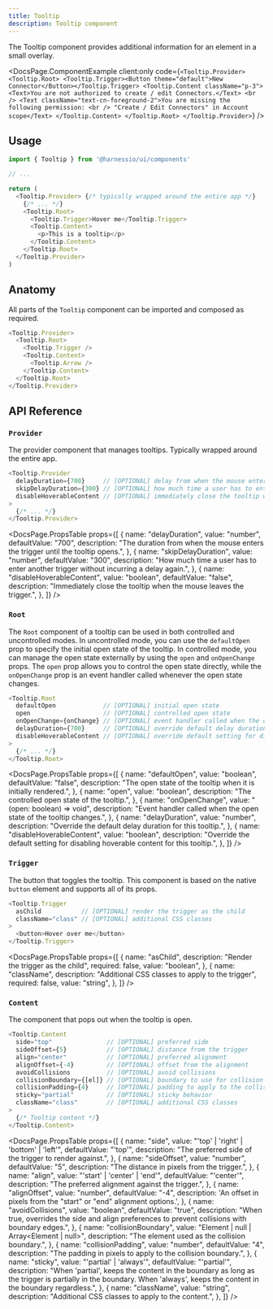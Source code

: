 ```yaml
---
title: Tooltip
description: Tooltip component
---
```


The Tooltip component provides additional information for an element in a small overlay.


<DocsPage.ComponentExample
  client:only
  code={`<Tooltip.Provider>
    <Tooltip.Root>
        <Tooltip.Trigger><Button theme="default">New Connector</Button></Tooltip.Trigger>
        <Tooltip.Content className="p-3">
            <Text>You are not authorized to create / edit Connectors.</Text>
            <br />
            <Text className="text-cn-foreground-2">You are missing the following permission: <br />
"Create / Edit Connectors" in Account scope</Text>
        </Tooltip.Content>
    </Tooltip.Root>
</Tooltip.Provider>`}
/>

## Usage

```typescript jsx
import { Tooltip } from '@harnessio/ui/components'

// ...

return (
  <Tooltip.Provider> {/* typically wrapped around the entire app */}
    {/* ... */}
    <Tooltip.Root>
      <Tooltip.Trigger>Hover me</Tooltip.Trigger>
      <Tooltip.Content>
        <p>This is a tooltip</p>
      </Tooltip.Content>
    </Tooltip.Root>
  </Tooltip.Provider>
)
```

## Anatomy

All parts of the `Tooltip` component can be imported and composed as required.

```typescript jsx
<Tooltip.Provider>
  <Tooltip.Root>
    <Tooltip.Trigger />
    <Tooltip.Content>
      <Tooltip.Arrow />
    </Tooltip.Content>
  </Tooltip.Root>
</Tooltip.Provider>
```

## API Reference

### `Provider`

The provider component that manages tooltips. Typically wrapped around the entire app.

```typescript jsx
<Tooltip.Provider
  delayDuration={700}     // [OPTIONAL] delay from when the mouse enters until the tooltip opens
  skipDelayDuration={300} // [OPTIONAL] how much time a user has to enter another trigger without incurring a delay again
  disableHoverableContent // [OPTIONAL] immediately close the tooltip when the mouse leaves the trigger
>
  {/* ... */}
</Tooltip.Provider>
```

<DocsPage.PropsTable
  props={[
    {
      name: "delayDuration",
      value: "number",
      defaultValue: "700",
      description:
        "The duration from when the mouse enters the trigger until the tooltip opens.",
    },
    {
      name: "skipDelayDuration",
      value: "number",
      defaultValue: "300",
      description:
        "How much time a user has to enter another trigger without incurring a delay again.",
    },
    {
      name: "disableHoverableContent",
      value: "boolean",
      defaultValue: "false",
      description:
        "Immediately close the tooltip when the mouse leaves the trigger.",
    },
  ]}
/>

### `Root`

The `Root` component of a tooltip can be used in both controlled and uncontrolled modes. In uncontrolled mode, you can
use the `defaultOpen` prop to specify the initial open state of the tooltip. In controlled mode, you can manage the open
state externally by using the `open` and `onOpenChange` props. The `open` prop allows you to control the open state
directly, while the `onOpenChange` prop is an event handler called whenever the open state changes.

```typescript jsx
<Tooltip.Root
  defaultOpen             // [OPTIONAL] initial open state
  open                    // [OPTIONAL] controlled open state
  onOpenChange={onChange} // [OPTIONAL] event handler called when the open state changes
  delayDuration={700}     // [OPTIONAL] override default delay duration
  disableHoverableContent // [OPTIONAL] override default setting for disabling hoverable content
>
  {/* ... */}
</Tooltip.Root>
```

<DocsPage.PropsTable
  props={[
    {
      name: "defaultOpen",
      value: "boolean",
      defaultValue: "false",
      description:
        "The open state of the tooltip when it is initially rendered.",
    },
    {
      name: "open",
      value: "boolean",
      description: "The controlled open state of the tooltip.",
    },
    {
      name: "onOpenChange",
      value: "(open: boolean) => void",
      description:
        "Event handler called when the open state of the tooltip changes.",
    },
    {
      name: "delayDuration",
      value: "number",
      description: "Override the default delay duration for this tooltip.",
    },
    {
      name: "disableHoverableContent",
      value: "boolean",
      description:
        "Override the default setting for disabling hoverable content for this tooltip.",
    },
  ]}
/>

### `Trigger`

The button that toggles the tooltip. This component is based on the native `button` element and supports all of its props.

```typescript jsx
<Tooltip.Trigger
  asChild           // [OPTIONAL] render the trigger as the child
  className="class" // [OPTIONAL] additional CSS classes
>
  <button>Hover over me</button>
</Tooltip.Trigger>
```

<DocsPage.PropsTable
  props={[
    {
      name: "asChild",
      description: "Render the trigger as the child",
      required: false,
      value: "boolean",
    },
    {
      name: "className",
      description: "Additional CSS classes to apply to the trigger",
      required: false,
      value: "string",
    },
  ]}
/>

### `Content`

The component that pops out when the tooltip is open.

```typescript jsx
<Tooltip.Content
  side="top"               // [OPTIONAL] preferred side
  sideOffset={5}           // [OPTIONAL] distance from the trigger
  align="center"           // [OPTIONAL] preferred alignment
  alignOffset={-4}         // [OPTIONAL] offset from the alignment
  avoidCollisions          // [OPTIONAL] avoid collisions
  collisionBoundary={[el]} // [OPTIONAL] boundary to use for collision detection
  collisionPadding={4}     // [OPTIONAL] padding to apply to the collision detection
  sticky="partial"         // [OPTIONAL] sticky behavior
  className="class"        // [OPTIONAL] additional CSS classes
>
  {/* Tooltip content */}
</Tooltip.Content>
```

<DocsPage.PropsTable
  props={[
    {
      name: "side",
      value: "'top' | 'right' | 'bottom' | 'left'",
      defaultValue: "'top'",
      description: "The preferred side of the trigger to render against.",
    },
    {
      name: "sideOffset",
      value: "number",
      defaultValue: "5",
      description: "The distance in pixels from the trigger.",
    },
    {
      name: "align",
      value: "'start' | 'center' | 'end'",
      defaultValue: "'center'",
      description: "The preferred alignment against the trigger.",
    },
    {
      name: "alignOffset",
      value: "number",
      defaultValue: "-4",
      description:
        'An offset in pixels from the "start" or "end" alignment options.',
    },
    {
      name: "avoidCollisions",
      value: "boolean",
      defaultValue: "true",
      description:
        "When true, overrides the side and align preferences to prevent collisions with boundary edges.",
    },
    {
      name: "collisionBoundary",
      value: "Element | null | Array<Element | null>",
      description: "The element used as the collision boundary.",
    },
    {
      name: "collisionPadding",
      value: "number",
      defaultValue: "4",
      description: "The padding in pixels to apply to the collision boundary.",
    },
    {
      name: "sticky",
      value: "'partial' | 'always'",
      defaultValue: "'partial'",
      description:
        "When 'partial', keeps the content in the boundary as long as the trigger is partially in the boundary. When 'always', keeps the content in the boundary regardless.",
    },
    {
      name: "className",
      value: "string",
      description: "Additional CSS classes to apply to the content.",
    },
  ]}
/>
